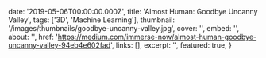   date: '2019-05-06T00:00:00.000Z',
  title: 'Almost Human: Goodbye Uncanny Valley',
  tags: ['3D', 'Machine Learning'],
  thumbnail: '/images/thumbnails/goodbye-uncanny-valley.jpg',
  cover: '',
  embed: '',
  about: '',
  href: 'https://medium.com/immerse-now/almost-human-goodbye-uncanny-valley-94eb4e602fad',
  links: [],
  excerpt: '',
  featured: true,
}
